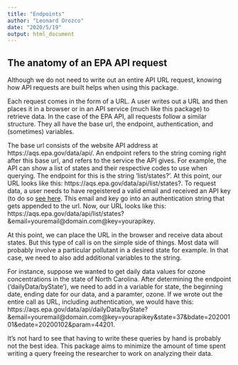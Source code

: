 ```yaml
---
title: "Endpoints"
author: "Leonard Orozco"
date: "2020/5/19"
output: html_document
---
```


## The anatomy of an EPA API request

Although we do not need to write out an entire API URL request, knowing how API requests are built helps when using this package.

Each request comes in the form of a URL. A user writes out a URL and then places it in a browser or in an API service (much like this package) to retrieve data. In the case of the EPA API, all requests follow a similar structure. They all have the base url, the endpoint, authentication, and (sometimes) variables. 

The base url consists of the website API address at https://aqs.epa.gov/data/api/. An endpoint refers
to the string coming right after this base url, and refers to the service the API gives. For example, the API can show a list of states and their respective codes to use when querying. The endpoint for this is the string 'list/states?'. At this point, our URL looks like this: https://aqs.epa.gov/data/api/list/states?. 
To request data, a user needs to have regeistered a valid email and received an API key (to do so [see here](https://aqs.epa.gov/aqsweb/documents/data_api.html#signup). This email and key go into an authentication string that gets appended to the url. Now, our URL looks like this: https://aqs.epa.gov/data/api/list/states?&email=youremail@domain.com@key=yourapikey. 

At this point, we can place the URL in the browser and receive data about states. But this type of call is on the simple side of things. Most data will probably involve a particular pollutant in a desired state for example. In that case, we need to also add additional variables to the string. 

For instance, suppose we wanted to get daily data values for ozone concentrations in the state of North Carolina. After determining the endpoint ('dailyData/byState'), we need to add in a variable for state, the beginning date, ending date for our data, and a paramter, ozone. If we wrote out the entire call as URL, including authentication, we would have this: https://aqs.epa.gov/data/api/dailyData/byState?&email=youremail@domain.com@key=yourapikey&state=37&bdate=20200101&edate=20200102&param=44201. 

It's not hard to see that having to write these queries by hand is probably not the best idea. This package aims to minimize the amount of time spent writing a query freeing the researcher to work on analyzing their data.  

